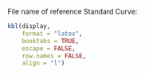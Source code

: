 \newpage

\textbf{\underline{Samples (Set 2)}}

\textbf{Experiment Information}

\begin{tabular}{l l}
File name: &  `r file_name` \\
Run started & `r run_started` \\
Run ended & `r run_ended` \\
Machine used: & `r machine` \\
\end{tabular}

File name of reference Standard Curve: 


\textbf{Quantification Results} 

\begin{figure}[h]
    \centering
    \includegraphics[width=\textwidth]{`r figure_path`}
    \label{fig:yourlabel}
\end{figure}

```r

 
kbl(display,
    format = "latex",
    booktabs = TRUE,
    escape = FALSE,
    row.names = FALSE, 
    align = "l") 

```

\textbf{Quality Control (QC) Checklist}


\begin{tabularx}{\textwidth} {|c | X | c|}
\hline
\textbf{No.} & \textbf{Quality Control Criteria} & \textbf{QC Status} \\
\hline
1   & $\Delta$Ct of Average Ct for Standard 3 between Standard Curve and Import Curve within $\pm$1.5 &        \\
2   & $\Delta$Ct of Average Ct for Standard 6 between Standard Curve and Import Curve within $\pm$1.5 &        \\
3   & Lowest Ct of NTC $\geq$3.0 Ct from highest Ct of Standard 6 &        \\
4   & $\Delta$Ct of replicates within $\pm$1.5  & \\
\hline
\multicolumn{2}{|l}{Overall QC Status}   & \\
\hline
\end{tabularx}




